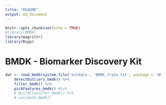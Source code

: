```yaml
---
title: "README"
output: md_document
---
```


```r
knitr::opts_chunk$set(echo = TRUE)
#library(BMDK)
library(magrittr)
library(Rcpp)
```

# BMDK - Biomarker Discovery Kit

```r

dat <- read_bmdk(system.file('extdata', 'BMDK_train.txt', package = 'BMDK')) %>%
    detectOutliers_bmdk() %>%
    filter_bmdk() %>%
    pickFeatures_bmdk() #%>%
    # buildClassifer_bmdk() %>%
    # validate_bmdk()

```
